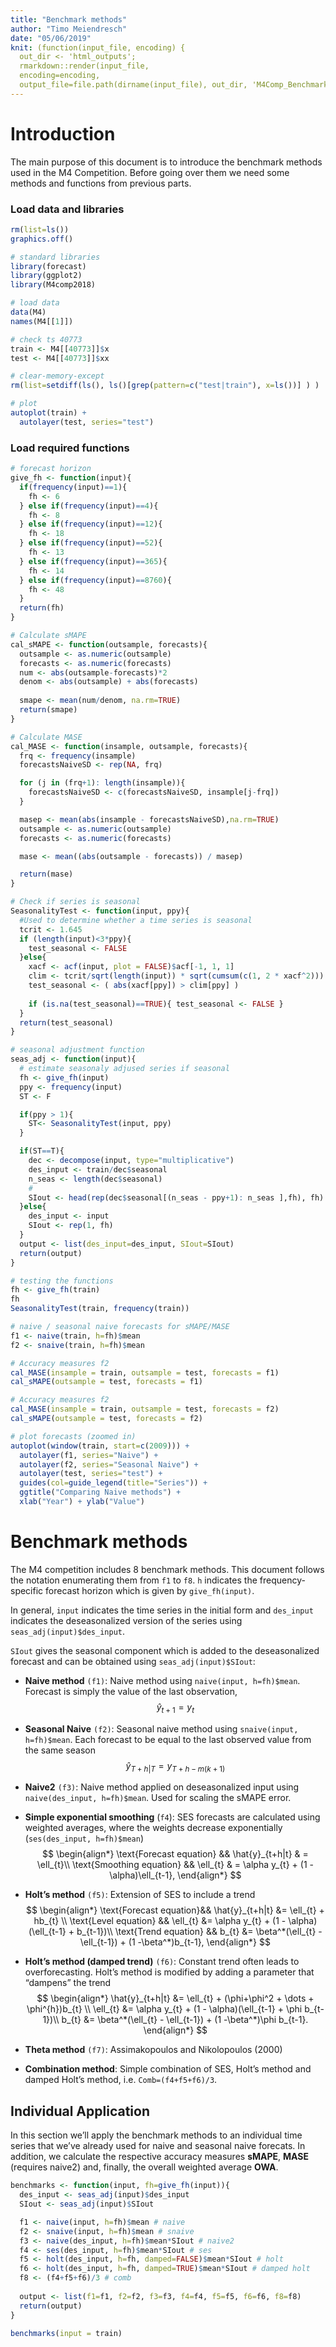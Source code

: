 ```yaml
---
title: "Benchmark methods"
author: "Timo Meiendresch"
date: "05/06/2019"
knit: (function(input_file, encoding) {
  out_dir <- 'html_outputs';
  rmarkdown::render(input_file,
  encoding=encoding,
  output_file=file.path(dirname(input_file), out_dir, 'M4Comp_Benchmarks.html'))})
---
```

# Introduction 
The main purpose of this document is to introduce the benchmark methods used in the M4 Competition. Before going over them we need some methods and functions from previous parts. 

### Load data and libraries

```r
rm(list=ls())
graphics.off()
```

```r
# standard libraries
library(forecast)
library(ggplot2)
library(M4comp2018)
```

```r
# load data
data(M4)
names(M4[[1]])
```

```r
# check ts 40773
train <- M4[[40773]]$x
test <- M4[[40773]]$xx

# clear-memory-except
rm(list=setdiff(ls(), ls()[grep(pattern=c("test|train"), x=ls())] ) )

# plot
autoplot(train) +
  autolayer(test, series="test")
```

### Load required functions 

```r
# forecast horizon
give_fh <- function(input){
  if(frequency(input)==1){
    fh <- 6
  } else if(frequency(input)==4){
    fh <- 8
  } else if(frequency(input)==12){
    fh <- 18
  } else if(frequency(input)==52){
    fh <- 13
  } else if(frequency(input)==365){
    fh <- 14
  } else if(frequency(input)==8760){
    fh <- 48
  }
  return(fh)
}

# Calculate sMAPE
cal_sMAPE <- function(outsample, forecasts){ 
  outsample <- as.numeric(outsample)
  forecasts <- as.numeric(forecasts)
  num <- abs(outsample-forecasts)*2
  denom <- abs(outsample) + abs(forecasts)
  
  smape <- mean(num/denom, na.rm=TRUE)
  return(smape)
}

# Calculate MASE
cal_MASE <- function(insample, outsample, forecasts){
  frq <- frequency(insample)
  forecastsNaiveSD <- rep(NA, frq)

  for (j in (frq+1): length(insample)){
    forecastsNaiveSD <- c(forecastsNaiveSD, insample[j-frq])
  }

  masep <- mean(abs(insample - forecastsNaiveSD),na.rm=TRUE)
  outsample <- as.numeric(outsample)
  forecasts <- as.numeric(forecasts)

  mase <- mean((abs(outsample - forecasts)) / masep)

  return(mase)
}

# Check if series is seasonal
SeasonalityTest <- function(input, ppy){
  #Used to determine whether a time series is seasonal
  tcrit <- 1.645
  if (length(input)<3*ppy){
    test_seasonal <- FALSE
  }else{
    xacf <- acf(input, plot = FALSE)$acf[-1, 1, 1]
    clim <- tcrit/sqrt(length(input)) * sqrt(cumsum(c(1, 2 * xacf^2)))
    test_seasonal <- ( abs(xacf[ppy]) > clim[ppy] )
    
    if (is.na(test_seasonal)==TRUE){ test_seasonal <- FALSE }
  }
  return(test_seasonal)
}

# seasonal adjustment function
seas_adj <- function(input){
  # estimate seasonaly adjused series if seasonal
  fh <- give_fh(input)
  ppy <- frequency(input)
  ST <- F

  if(ppy > 1){
    ST<- SeasonalityTest(input, ppy)
  }

  if(ST==T){
    dec <- decompose(input, type="multiplicative")
    des_input <- train/dec$seasonal
    n_seas <- length(dec$seasonal)
    # 
    SIout <- head(rep(dec$seasonal[(n_seas - ppy+1): n_seas ],fh), fh)
  }else{
    des_input <- input
    SIout <- rep(1, fh)
  }
  output <- list(des_input=des_input, SIout=SIout)
  return(output)
}

# testing the functions
fh <- give_fh(train)
fh
SeasonalityTest(train, frequency(train))

# naive / seasonal naive forecasts for sMAPE/MASE
f1 <- naive(train, h=fh)$mean
f2 <- snaive(train, h=fh)$mean

# Accuracy measures f2
cal_MASE(insample = train, outsample = test, forecasts = f1)
cal_sMAPE(outsample = test, forecasts = f1)

# Accuracy measures f2
cal_MASE(insample = train, outsample = test, forecasts = f2)
cal_sMAPE(outsample = test, forecasts = f2)

# plot forecasts (zoomed in)
autoplot(window(train, start=c(2009))) + 
  autolayer(f1, series="Naive") +
  autolayer(f2, series="Seasonal Naive") +
  autolayer(test, series="test") +
  guides(col=guide_legend(title="Series")) +
  ggtitle("Comparing Naive methods") + 
  xlab("Year") + ylab("Value")
```

# Benchmark methods 

The M4 competition includes 8 benchmark methods. This document follows the notation enumerating them from `f1` to `f8`. `h` indicates the frequency-specific forecast horizon which is given by `give_fh(input)`. 

In general, `input` indicates the time series in the initial form and `des_input` indicates the deseasonalized version of the series using `seas_adj(input)$des_input`. 

`SIout` gives the seasonal component which is added to the deseasonalized forecast and can be obtained using `seas_adj(input)$SIout`:

- **Naive method** `(f1)`: Naive method using `naive(input, h=fh)$mean`. Forecast is simply the value of the last observation, 
$$
\hat{y}_{t+1} = y_{t}
$$

- **Seasonal Naive** `(f2)`: Seasonal naive method using `snaive(input, h=fh)$mean`. Each forecast to be equal to the last observed value from the same season
$$
\hat{y}_{T+h|T} = y_{T+h-m (k+1)}
$$
- **Naive2** `(f3)`: Naive method applied on deseasonalized input using `naive(des_input, h=fh)$mean`. Used for scaling the sMAPE error. 
- **Simple exponential smoothing** (`f4`): SES forecasts are calculated using weighted averages, where the weights decrease exponentially (`ses(des_input, h=fh)$mean`)
$$
\begin{align*}
  \text{Forecast equation}  && \hat{y}_{t+h|t} & = \ell_{t}\\
  \text{Smoothing equation} && \ell_{t}        & = \alpha y_{t} + (1 - \alpha)\ell_{t-1},
\end{align*}
$$
- **Holt's method** `(f5)`: Extension of SES to include a trend
$$
\begin{align*}
  \text{Forecast equation}&& \hat{y}_{t+h|t} &= \ell_{t} + hb_{t} \\
  \text{Level equation}   && \ell_{t} &= \alpha y_{t} + (1 - \alpha)(\ell_{t-1} + b_{t-1})\\
  \text{Trend equation}   && b_{t}    &= \beta^*(\ell_{t} - \ell_{t-1}) + (1 -\beta^*)b_{t-1},
\end{align*}
$$
- **Holt's method (damped trend)** `(f6)`: Constant trend often leads to overforecasting. Holt's method is modified by adding a parameter that "dampens" the trend
$$
\begin{align*}
  \hat{y}_{t+h|t} &= \ell_{t} + (\phi+\phi^2 + \dots + \phi^{h})b_{t} \\
  \ell_{t} &= \alpha y_{t} + (1 - \alpha)(\ell_{t-1} + \phi b_{t-1})\\
  b_{t} &= \beta^*(\ell_{t} - \ell_{t-1}) + (1 -\beta^*)\phi b_{t-1}.
\end{align*}
$$
- **Theta method** `(f7)`: Assimakopoulos and Nikolopoulos (2000) 
- **Combination method**: Simple combination of SES, Holt's method and damped Holt's method, i.e. `Comb=(f4+f5+f6)/3`. 

## Individual Application 

In this section we'll apply the benchmark methods to an individual time series that we've already used for naive and seasonal naive forecats. In addition, we calculate the respective accuracy measures **sMAPE**, **MASE** (requires naive2) and, finally, the overall weighted average **OWA**.

```r

benchmarks <- function(input, fh=give_fh(input)){ 
  des_input <- seas_adj(input)$des_input
  SIout <- seas_adj(input)$SIout

  f1 <- naive(input, h=fh)$mean # naive
  f2 <- snaive(input, h=fh)$mean # snaive
  f3 <- naive(des_input, h=fh)$mean*SIout # naive2
  f4 <- ses(des_input, h=fh)$mean*SIout # ses
  f5 <- holt(des_input, h=fh, damped=FALSE)$mean*SIout # holt
  f6 <- holt(des_input, h=fh, damped=TRUE)$mean*SIout # damped holt
  f8 <- (f4+f5+f6)/3 # comb
  
  output <- list(f1=f1, f2=f2, f3=f3, f4=f4, f5=f5, f6=f6, f8=f8)
  return(output)
}

benchmarks(input = train)



```






